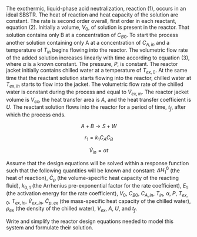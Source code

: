 
The exothermic, liquid-phase acid neutralization, reaction (1), occurs in an ideal SBSTR. The heat of reaction and heat capacity of the solution are constant. The rate is second order overall, first order in each reactant, equation (2). Initially a volume, $V_0$, of solution is present in the reactor. That solution contains only B at a concentration of $C_{B0}$. To start the process another solution containing only A at a concentration of $C_{A,in}$ and a temperature of $T_{in}$ begins flowing into the reactor. The volumetric flow rate of the added solution increases linearly with time according to equation (3), where $\alpha$ is a known constant. The pressure, $P$, is constant. The reactor jacket initially contains chilled water at a temperature of $T_{ex,0}$. At the same time that the reactant solution starts flowing into the reactor, chilled water at $T_{ex,in}$ starts to flow into the jacket. The volumetric flow rate of the chilled water is constant during the process and equal to $\dot V_{ex,in}$. The reactor jacket volume is $V_{ex}$, the heat transfer area is $A$, and the heat transfer coefficient is $U$. The reactant solution flows into the reactor for a period of time, $t_f$, after which the process ends. 

$$
A + B \rightarrow S + W \tag{1}
$$

$$
r_1 = k_1 C_A C_B \tag{2}
$$

$$
\dot V_{in} = \alpha t \tag{3}
$$

Assume that the design equations will be solved within a response function such that the following quantities will be known and constant: $\Delta H_1^0$ (the heat of reaction), $\breve C_p$ (the volume-specific heat capacity of the reacting fluid), $k_{0,1}$ (the Arrhenius pre-exponential factor for the rate coefficient), $E_1$ (the activation energy for the rate coefficient), $V_0$, $C_{B0}$, $C_{A,in}$, $T_{in}$, $\alpha$, $P$, $T_{ex,0}$, $T_{ex,in}$, $\dot V_{ex,in}$, $\tilde C_{p,ex}$ (the mass-specific heat capacity of the chilled water), $\rho_{ex}$ (the density of the chilled water), $V_{ex}$, $A$, $U$, and $t_f$.

Write and simplify the reactor design equations needed to model this system and formulate their solution.
